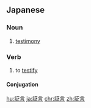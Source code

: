 {{also|证言}}
==Japanese==
{{ja-kanjitab|しょう|げん|yomi=o}}

===Noun===
{{ja-noun|しょうげん|kyu=證言}}

# [[testimony]]

===Verb===
{{ja-verb-suru|しょうげん|kyu=證言}}

# to [[testify]]

====Conjugation====
{{ja-suru|しょうげん}}

[[hu:証言]]
[[ja:証言]]
[[chr:証言]]
[[zh:証言]]